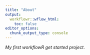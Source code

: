 ```yaml
---
title: "About"
output:
  workflowr::wflow_html:
    toc: false
editor_options:
  chunk_output_type: console
---
```


_*My first workflowR get started project*_.
